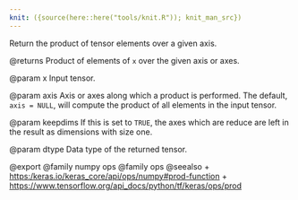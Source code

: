 ```yaml
---
knit: ({source(here::here("tools/knit.R")); knit_man_src})
---
```

Return the product of tensor elements over a given axis.

@returns
    Product of elements of `x` over the given axis or axes.

@param x
Input tensor.

@param axis
Axis or axes along which a product is performed. The default,
`axis = NULL`, will compute the product of all elements
in the input tensor.

@param keepdims
If this is set to `TRUE`, the axes which are reduce
are left in the result as dimensions with size one.

@param dtype
Data type of the returned tensor.

@export
@family numpy ops
@family ops
@seealso
+ <https:/keras.io/keras_core/api/ops/numpy#prod-function>
+ <https://www.tensorflow.org/api_docs/python/tf/keras/ops/prod>
